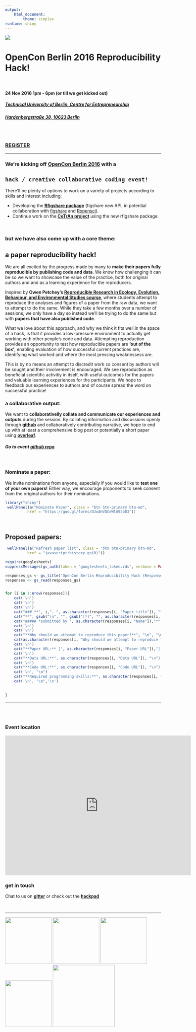 ```yaml
---
output: 
    html_document:
        theme: simplex
runtime: shiny
---
```

![](https://d3n8a8pro7vhmx.cloudfront.net/righttoresearch/pages/1004/features/original/Berlin_-_NB_Banner.png?1473355209)

# **OpenCon Berlin 2016 Reproducibility Hack!**
<br>

#### **24 Nov 2016 1pm - 6pm (or till we get kicked out)**
##### [**Technical University of Berlin, Centre for Entrepreneurship**](http://www.entrepreneurship.tu-berlin.de/menue/willkommen/)
###### [***Hardenbergstraße 38, 10623 Berlin***](https://goo.gl/maps/Q9rMC1vpwpL2)

<br>

### [**REGISTER**](https://www.eventbrite.co.uk/e/opencon-berlin-hackathon-tickets-28890667765)
***

### We're kicking off [**OpenCon Berlin 2016**](http://www.opencon2016.org/opencon_2016_berlin) with a 
## **`hack / creative collaborative coding event!`**

There'll be plenty of options to work on a variety of projects according to skills and interest including:

- Developing the [**Rfigshare package**](https://github.com/ropensci/rfigshare) (figshare new API, in potential collaboration with [figshare](https://figshare.com/) and [Ropensci](http://ropensci.org/)).
- Continue work on the [**CeTrAn project**](https://github.com/jcolomb/CeTrAn) using the new rfigshare package.

<br>

### but we have also come up with a core theme: 
## a **paper reproducibility hack!**

We are all excited by the progress made by many to **make their papers fully reproducible by publishing code and data**. We know how challenging it can be so we want to showcase the value of the practice, both for original authors and and as a learning experience for the reproducers. 

Inspired by **Owen Petchey's** [**Reproducible Research in Ecology, Evolution, Behaviour, and Environmental Studies course**](https://github.com/opetchey/RREEBES), where students attempt to  reproduce the analyses and figures of a paper from the raw data, we want to attempt to do the same. While they take a few months over a number of sessions, we only have a day so instead we'll be trying to do the same but with **papers that have also published code**. 

What we love about this approach, and why we think it fits well in the space of a hack, is that it provides a low-pressure environment to actually get working with other people's code and data. Attempting reproduction provides an opportunity to test how reproducible papers are **'out of the box'**, enabling evaluation of how successful current practices are, identifying what worked and where the most pressing weaknessess are.

This is by no means an attempt to discredit work so consent by authors will be sought and their involvement is encouraged. We see reproduction as beneficial scientific activitiy in itself, with useful outcomes for the papers and valuable learning experiences for the participants. We hope to feedback our experiences to authors and of course spread the word on successful practice!

### **a collaborative output:**

We want to **collaborativelly collate and communicate our experiences and outputs** during the session. By collating information and discussions openly through [**github**](https://github.com/features) and collaboratively contributing narrative, we hope to end up with at least a comprehensive blog post or potentially a short paper using [**overleaf**](https://www.overleaf.com/?utm_expid=71700200-7.jX1xSGOgQzGKvOn08hBHag.0).

##### **Go to event** [**github repo**](https://github.com/annakrystalli/OpenConBerlin_ReproHack)

<br>

### **Nominate a paper:**

We invite nominations from anyone, especially if you would like to **test one of your own papers!** Either way, we encourage proponents to seek consent from the original authors for their nominations.



```r
library("shiny")
 wellPanel(a("Nominate Paper", class = "btn btn-primary btn-md", 
          href = "https://goo.gl/forms/DJoAHVDCeWlG92b03"))
```

<br>

## **Proposed papers:**

```r
 wellPanel(a("Refresh paper list", class = "btn btn-primary btn-md", 
          href = "javascript:history.go(0)"))
```

```r
require(googlesheets)
suppressMessages(gs_auth(token = "googlesheets_token.rds", verbose = FALSE))
```


```r
responses_gs <- gs_title("OpenCon Berlin Reproducibility Hack (Responses)")
responses <- gs_read(responses_gs)


for (i in 1:nrow(responses)){
    cat('\n')     
    cat('\n')
    cat('\n') 
    cat("### **", i,". ", as.character(responses[i, "Paper title"]), "**", "\n", "\n", sep = "") 
    cat("**", gsub("\n", "", gsub("[*]", "", as.character(responses[i, "Paper citation"]))), "\n**", "\n", "\n", sep = "")
    cat("##### *submitted by ", as.character(responses[i, "Name"]),"*", "\n")
    cat('\n')
    cat('\n')
    cat("**Why should we attempt to reproduce this paper?**", "\n", "\n")
    cat(as.character(responses[i, "Why should we attempt to reproduce this paper?"]), "\n")
    cat('\n')
    cat("**Paper URL:** [", as.character(responses[i, "Paper URL"]),"](",as.character(responses[i, "Paper URL"]) ,")", "\n")
    cat('\n')
    cat("**Data URL:**", as.character(responses[i, "Data URL"]), "\n")
    cat('\n')
    cat("**Code URL:**", as.character(responses[i, "Code URL"]), "\n")
    cat('\n', "\n")
    cat("**Required programming skills:**", as.character(responses[i, "Required programming skills"]), "\n")
    cat('\n', "\n",'\n')
    
    
}

```

***

<br>
<br>

### Event location

<iframe src="https://www.google.com/maps/embed?pb=!1m18!1m12!1m3!1d1214.0944192570532!2d13.324341425925487!3d52.51192152731186!2m3!1f0!2f0!3f0!3m2!1i1024!2i768!4f13.1!3m3!1m2!1s0x47a8511d28d14161%3A0x86e4ae804bd7e059!2sTU+Berlin%2C+Centre+for+Entrepreneurship!5e0!3m2!1sen!2suk!4v1477309267070" width="600" height="450" frameborder="0" style="border:0" allowfullscreen></iframe>


### get in touch

Chat to us on [**gitter**](https://gitter.im/OCB_ReproHack/Lobby) or check out the [**hackpad**](https://public.etherpad-mozilla.org/p/OpenConBerlin2016_ReproHack)

<br>

***

<img src="https://www.overleaf.com/overleaf-partner/overleaf-greygreen-410.png" width="150px"></img>
<img src="https://paperhive.org/static/img/logo.png" width="150px"></img>
<img src="https://www.coar-repositories.org/files/OpenAIRE-Logo1.jpg" width="150px"></img>
<img src="http://www.nordp.org/assets/SponsorLogos/digitalscience.png" width="150px"></img>
<img src="https://peerreviewweek.files.wordpress.com/2016/06/scienceopen-logo1.png" width="200px"></img>



